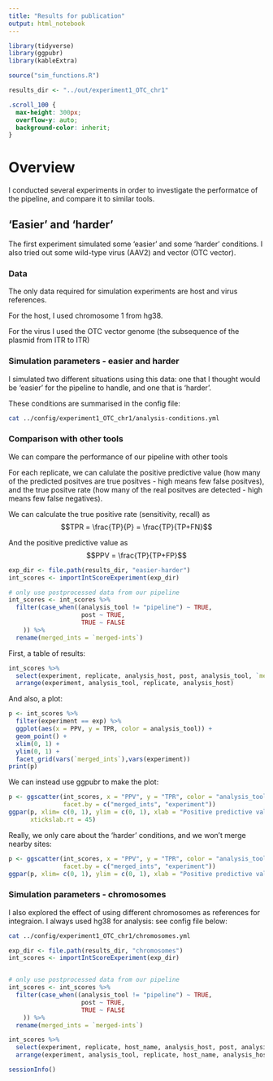 ```yaml
---
title: "Results for publication"
output: html_notebook
---
```



```r
library(tidyverse)
library(ggpubr)
library(kableExtra)

source("sim_functions.R")

results_dir <- "../out/experiment1_OTC_chr1"
```

```css
.scroll_100 {
  max-height: 300px;
  overflow-y: auto;
  background-color: inherit;
}
```


# Overview
I conducted several experiments in order to investigate the performatce of the pipeline, and compare it to similar tools.

## 'Easier' and 'harder'

The first experiment simulated some 'easier' and some 'harder' conditions.  I also tried out some wild-type virus (AAV2) and vector (OTC vector).

### Data
The only data required for simulation experiments are host and virus references.  

For the host, I used chromosome 1 from hg38.   

For the virus I used the OTC vector genome (the subsequence of the plasmid from ITR to ITR)

### Simulation parameters - easier and harder

I simulated two different situations using this data: one that I thought would be 'easier' for the pipeline to handle, and one that is 'harder'.

These conditions are summarised in the config file:

```bash
cat ../config/experiment1_OTC_chr1/analysis-conditions.yml
```


### Comparison with other tools

We can compare the performance of our pipeline with other tools

For each replicate, we can calulate the positive predictive value (how many of the predicted positves are true positves - high means few false positves), and the true positve rate (how many of the real positves are detected - high means few false negatives).


We can calculate the true positive rate (sensitivity, recall) as
$$TPR = \frac{TP}{P} = \frac{TP}{TP+FN}$$

And the positive predictive value as
$$PPV = \frac{TP}{TP+FP}$$

```r
exp_dir <- file.path(results_dir, "easier-harder")
int_scores <- importIntScoreExperiment(exp_dir) 

# only use postprocessed data from our pipeline
int_scores <- int_scores %>% 
  filter(case_when((analysis_tool != "pipeline") ~ TRUE,
                    post ~ TRUE,
                    TRUE ~ FALSE
    )) %>% 
  rename(merged_ints = `merged-ints`)
```

First, a table of results:
```r
int_scores %>% 
  select(experiment, replicate, analysis_host, post, analysis_tool, `merged_ints`, TPR, PPV, tp:fn) %>% 
  arrange(experiment, analysis_tool, replicate, analysis_host) 
```

And also, a plot:
```r
p <- int_scores %>% 
  filter(experiment == exp) %>% 
  ggplot(aes(x = PPV, y = TPR, color = analysis_tool)) +
  geom_point() +
  xlim(0, 1) +
  ylim(0, 1) +
  facet_grid(vars(`merged_ints`),vars(experiment))
print(p)
```

We can instead use ggpubr to make the plot:


```r
p <- ggscatter(int_scores, x = "PPV", y = "TPR", color = "analysis_tool",
               facet.by = c("merged_ints", "experiment"))
ggpar(p, xlim= c(0, 1), ylim = c(0, 1), xlab = "Positive predictive value", ylab = "True positive rate",
      xtickslab.rt = 45)
```

Really, we only care about the 'harder' conditions, and we won't merge nearby sites:

```r
p <- ggscatter(int_scores, x = "PPV", y = "TPR", color = "analysis_tool",
               facet.by = c("merged_ints", "experiment"))
ggpar(p, xlim= c(0, 1), ylim = c(0, 1), xlab = "Positive predictive value", ylab = "True positive rate")
```


### Simulation parameters - chromosomes

I also explored the effect of using different chromosomes as references for integraion.  I always used hg38 for analysis: see config file below:

```bash
cat ../config/experiment1_OTC_chr1/chromosomes.yml
```

```r
exp_dir <- file.path(results_dir, "chromosomes")
int_scores <- importIntScoreExperiment(exp_dir) 


# only use postprocessed data from our pipeline
int_scores <- int_scores %>% 
  filter(case_when((analysis_tool != "pipeline") ~ TRUE,
                    post ~ TRUE,
                    TRUE ~ FALSE
    )) %>% 
  rename(merged_ints = `merged-ints`)
```


```r
int_scores %>% 
  select(experiment, replicate, host_name, analysis_host, post, analysis_tool, `merged_ints`, TPR, PPV, tp:fn) %>% 
  arrange(experiment, analysis_tool, replicate, host_name, analysis_host) 
```




```r
sessionInfo()
```

